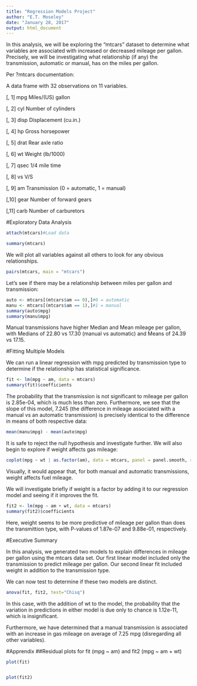 ```yaml
---
title: "Regression Models Project"
author: "E.T. Moseley"
date: "January 28, 2017"
output: html_document
---
```


In this analysis, we will be exploring the "mtcars" dataset to determine what variables are associated with increased or decreased mileage per gallon. Precisely, we will be investigating what relationship (if any) the transmission, automatic or manual, has on the miles per gallon.

Per ?mtcars documentation:

A data frame with 32 observations on 11 variables.

[, 1] mpg	Miles/(US) gallon

[, 2]	cyl	Number of cylinders

[, 3]	disp	Displacement (cu.in.)

[, 4]	hp	Gross horsepower

[, 5]	drat	Rear axle ratio

[, 6]	wt	Weight (lb/1000)

[, 7]	qsec	1/4 mile time

[, 8]	vs	V/S

[, 9]	am	Transmission (0 = automatic, 1 = manual)

[,10]	gear	Number of forward gears

[,11]	carb	Number of carburetors


#Exploratory Data Analysis

```r
attach(mtcars)#Load data

summary(mtcars)
```

We will plot all variables against all others to look for any obvious relationships.

```r
pairs(mtcars, main = "mtcars")
```

Let's see if there may be a relationship between miles per gallon and transmission:

```r
auto <- mtcars[(mtcars$am == 0),]#0 = automatic
manu <- mtcars[(mtcars$am == 1),]#1 = manual
summary(auto$mpg)
summary(manu$mpg)
```

Manual transmissions have higher Median and Mean mileage per gallon, with Medians of 22.80 vs 17.30 (manual vs automatic) and Means of 24.39 vs 17.15.

#Fitting Multiple Models

We can run a linear regression with mpg predicted by transmission type to determine if the relationship has statistical significance.

```r
fit <- lm(mpg ~ am, data = mtcars)
summary(fit)$coefficients
```

The probability that the transmission is not significant to mileage per gallon is 2.85e-04, which is much less than zero. Furthermore, we see that the slope of this model, 7.245 (the difference in mileage associated with a manual vs an automatic transmission) is precisely identical to the difference in means of both respective data:

```r
mean(manu$mpg) - mean(auto$mpg)
```

It is safe to reject the null hypothesis and investigate further. We will also begin to explore if weight affects gas mileage:

```r
coplot(mpg ~ wt | as.factor(am), data = mtcars, panel = panel.smooth, rows = 1)
```

Visually, it would appear that, for both manual and automatic transmissions, weight affects fuel mileage.

We will investigate briefly if weight is a factor by adding it to our regression model and seeing if it improves the fit.

```r
fit2 <- lm(mpg ~ am + wt, data = mtcars)
summary(fit2)$coefficients
```

Here, weight seems to be more predictive of mileage per gallon than does the transmittion type, with P-values of 1.87e-07 and 9.88e-01, respectively.

#Executive Summary

In this analysis, we generated two models to explain differences in mileage per gallon using the mtcars data set. Our first linear model included only the transmission to predict mileage per gallon. Our second linear fit included weight in addition to the transmission type.

We can now test to determine if these two models are distinct.

```r
anova(fit, fit2, test="Chisq")
```

In this case, with the addition of wt to the model, the probability that the variation in predictions in either model is due only to chance is 1.12e-11, which is insignificant.

Furthermore, we have determined that a manual transmission is associated with an increase in gas mileage on average of 7.25 mpg (disregarding all other variables).

#Apprendix
##Residual plots for fit (mpg ~ am) and fit2 (mpg ~ am + wt)

```r
plot(fit)


plot(fit2)

```